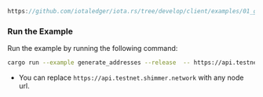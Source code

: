 
<DotEnvWarning/>

```rust reference
https://github.com/iotaledger/iota.rs/tree/develop/client/examples/01_generate_addresses.rs
```

### Run the Example

Run the example by running the following command:

```bash
cargo run --example generate_addresses --release  -- https://api.testnet.shimmer.network
```

* You can replace `https://api.testnet.shimmer.network` with any node url.
